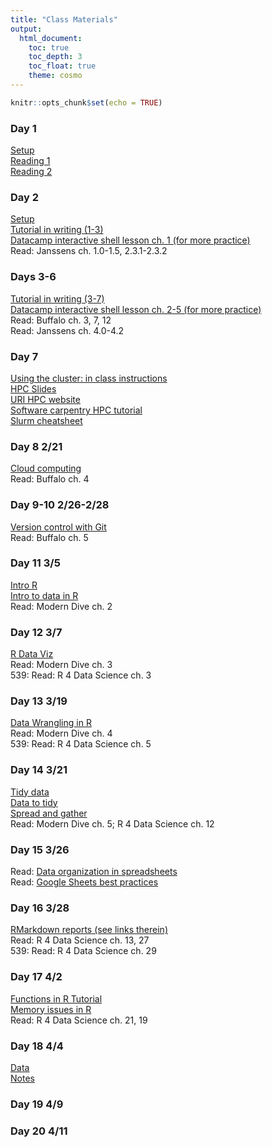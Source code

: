 ```yaml
---
title: "Class Materials"
output: 
  html_document:
    toc: true
    toc_depth: 3
    toc_float: true
    theme: cosmo
---
```


```r
knitr::opts_chunk$set(echo = TRUE)
```

### Day 1
[Setup](https://rachelss.github.io/BigDataSetup/)  
[Reading 1](https://www.practicereproducibleresearch.org/core-chapters/1-intro.html)  
[Reading 2](https://www.practicereproducibleresearch.org/core-chapters/0-preface.html)

### Day 2    
[Setup](http://swcarpentry.github.io/shell-novice/setup.html)  
[Tutorial in writing (1-3)](http://swcarpentry.github.io/shell-novice/)  
[Datacamp interactive shell lesson ch. 1 (for more practice)](https://www.datacamp.com/courses/introduction-to-shell-for-data-science)  
Read: Janssens ch. 1.0-1.5, 2.3.1-2.3.2

### Days 3-6    
[Tutorial in writing (3-7)](http://swcarpentry.github.io/shell-novice/)  
[Datacamp interactive shell lesson ch. 2-5 (for more practice)](https://www.datacamp.com/courses/introduction-to-shell-for-data-science)  
Read: Buffalo ch. 3, 7, 12  
Read: Janssens ch. 4.0-4.2

### Day 7  
[Using the cluster: in class instructions](cluster_instructions.html)  
[HPC Slides](hpcslides.pdf)  
[URI HPC website](https://web.uri.edu/hpc-research-computing/)  
[Software carpentry HPC tutorial](https://hpc-carpentry.github.io/hpc-intro/)  
[Slurm cheatsheet](https://isugenomics.github.io/bioinformatics-workbook/Appendix/HPC/SLURM/slurm-cheatsheat.html)

### Day 8 2/21
[Cloud computing](cloud_instructions.html)  
Read: Buffalo ch. 4

### Day 9-10 2/26-2/28
[Version control with Git](http://swcarpentry.github.io/git-novice/)  
Read: Buffalo ch. 5

### Day 11 3/5
[Intro R](https://datacarpentry.org/R-ecology-lesson/00-before-we-start.html)  
[Intro to data in R](02-starting-with-data.html)  
Read: Modern Dive ch. 2

### Day 12 3/7
[R Data Viz](https://datacarpentry.org/R-ecology-lesson/04-visualization-ggplot2.html)  
Read: Modern Dive ch. 3  
539: Read: R 4 Data Science ch. 3

### Day 13 3/19
[Data Wrangling in R](https://datacarpentry.org/R-ecology-lesson/03-dplyr.html)  
Read: Modern Dive ch. 4  
539: Read: R 4 Data Science ch. 5

### Day 14 3/21  
[Tidy data](https://datacarpentry.org/spreadsheet-ecology-lesson/)  
[Data to tidy](https://ndownloader.figshare.com/files/2252083)  
[Spread and gather](http://swcarpentry.github.io/r-novice-gapminder/14-tidyr/index.html)  
Read: Modern Dive ch. 5; R 4 Data Science ch. 12

### Day 15 3/26
Read: [Data organization in spreadsheets](https://www.tandfonline.com/doi/pdf/10.1080/00031305.2017.1375989)  
Read: [Google Sheets best practices](https://matthewlincoln.net/2018/03/26/best-practices-for-using-google-sheets-in-your-data-project.html)

### Day 16 3/28  
[RMarkdown reports (see links therein)](http://swcarpentry.github.io/r-novice-gapminder/15-knitr-markdown/index.html)  
Read: R 4 Data Science ch. 13, 27  
539: Read: R 4 Data Science ch. 29

### Day 17 4/2  
[Functions in R Tutorial](http://swcarpentry.github.io/r-novice-gapminder/10-functions/index.html)  
[Memory issues in R](https://privefl.github.io/advr38book/performance.html#rs-memory-management)  
Read: R 4 Data Science ch. 21, 19  

### Day 18 4/4
[Data](https://d37djvu3ytnwxt.cloudfront.net/assets/courseware/v1/1d1e264f416e27b22a0b8c970d52f3e3/asset-v1:HarvardX+PH526x+3T2016+type@asset+block/Books_EngFr.zip)  
[Notes](text_analysis.html)


### Day 19 4/9  

### Day 20 4/11